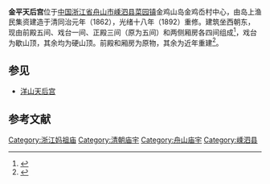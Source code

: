 {{文物保护单位
| 级别 = 县级
| 省名 = 浙江省
| 市/县名 = 嵊泗县
| 名称 =  金平天后宫
| 图片 = [[File:Jinping_Tianhou_Palace_03_2020-08.jpg|260px]]<br><small>前殿，2020年8月</small>
| 编号 = 不详
| 分类 = 古建筑
| 时代 = 清
| 所在 = 菜园镇金鸡岙村
| 登录 = 1987年3月
}} 

'''金平天后宫'''位于[[中国|中国]][[浙江省|浙江省]][[舟山市|舟山市]][[嵊泗县|嵊泗县]][[菜园镇_(嵊泗县)|菜园镇]]金鸡山岛金鸡岙村中心，由岛上渔民集资建造于清同治元年（1862），光绪十八年（1892）重修。建筑坐西朝东，现由前殿五间、戏台一间、正殿三间（原为五间）和两侧厢房各四间组成<ref>{{cite web|url=http://www.shengsi.gov.cn/col/col1363203/|title=《文物保护》|accessdate=2020-08-16|author=|publisher=嵊泗县政府|archive-date=2020-04-24|archive-url=https://web.archive.org/web/20200424155848/http://www.shengsi.gov.cn/col/col1363203/|dead-url=no}}</ref>，戏台为歇山顶，其余均为硬山顶。前殿和厢房为原物，其余为近年重建<ref>{{Cite book|author =《中国文物地图集·浙江分册》编辑委员会编|title=《中国文物地图集·浙江分册》（下册）|location =北京|publisher=文物出版社| year=2009|pages =607|ISBN=978-7-5010-2395-0}}</ref>。

==参见==
*[[洋山天后宫|洋山天后宫]]

==参考文献==
{{reflist}}

{{DEFAULTSORT:J金}}
[[Category:浙江妈祖庙|Category:浙江妈祖庙]]
[[Category:清朝庙宇|Category:清朝庙宇]]
[[Category:舟山庙宇|Category:舟山庙宇]]
[[Category:嵊泗县|Category:嵊泗县]]